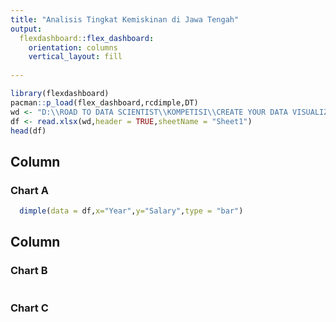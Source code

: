 ```yaml
---
title: "Analisis Tingkat Kemiskinan di Jawa Tengah"
output: 
  flexdashboard::flex_dashboard:
    orientation: columns
    vertical_layout: fill
    
---
```


```r
library(flexdashboard)
pacman::p_load(flex_dashboard,rcdimple,DT)
wd <- "D:\\ROAD TO DATA SCIENTIST\\KOMPETISI\\CREATE YOUR DATA VISUALIZATION STUDIO\\data_kemiskinan_jateng.xlsx"
df <- read.xlsx(wd,header = TRUE,sheetName = "Sheet1")
head(df)
```

Column {data-width=650}
-----------------------------------------------------------------------

### Chart A

```r
  dimple(data = df,x="Year",y="Salary",type = "bar")
```

Column {data-width=350}
-----------------------------------------------------------------------

### Chart B

```r

```

### Chart C

```r

```

